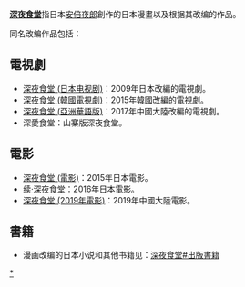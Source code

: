 '''[[深夜食堂|深夜食堂]]'''指日本[[安倍夜郎|安倍夜郎]]創作的日本漫畫以及根据其改编的作品。

同名改编作品包括：

== 電視劇 ==
* [[深夜食堂_(日本电视剧)|深夜食堂 (日本电视剧)]]：2009年日本改編的電視劇。
* [[深夜食堂_(韓國電視劇)|深夜食堂 (韓國電視劇)]]：2015年韓國改編的電視劇。
* [[深夜食堂_(亞洲華語版)|深夜食堂 (亞洲華語版)]]：2017年中國大陸改編的電視劇。
* 深愛食堂：山寨版深夜食堂。

== 電影 ==
* [[深夜食堂_(電影)|深夜食堂 (電影)]]：2015年日本電影。
* [[续·深夜食堂|续·深夜食堂]]：2016年日本電影。
* [[深夜食堂_(2019年電影)|深夜食堂 (2019年電影)]]：2019年中國大陸電影。

== 書籍 ==
* 漫画改编的日本小说和其他书籍见：[[深夜食堂#出版書籍|深夜食堂#出版書籍]]

{{disambig|cat=四字作品消歧义}}
[[Category:深夜食堂|*]]